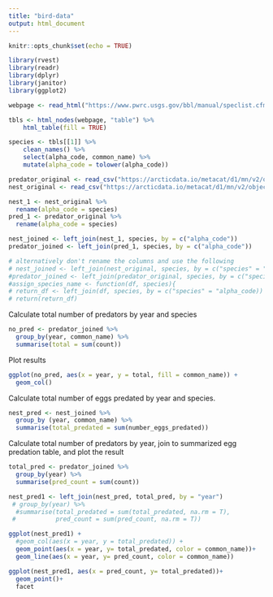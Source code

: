 ```yaml
---
title: "bird-data"
output: html_document
---
```


```r
knitr::opts_chunk$set(echo = TRUE)
```

```r
library(rvest)
library(readr)
library(dplyr)
library(janitor)
library(ggplot2)
```

```r
webpage <- read_html("https://www.pwrc.usgs.gov/bbl/manual/speclist.cfm")

tbls <- html_nodes(webpage, "table") %>% 
    html_table(fill = TRUE)

species <- tbls[[1]] %>% 
    clean_names() %>% 
    select(alpha_code, common_name) %>% 
    mutate(alpha_code = tolower(alpha_code))
```

```r
predator_original <- read_csv("https://arcticdata.io/metacat/d1/mn/v2/object/urn%3Auuid%3A9ffec04c-7e2d-41dd-9e88-b6c2e8c4375e")
nest_original <- read_csv("https://arcticdata.io/metacat/d1/mn/v2/object/urn%3Auuid%3A982bd2fc-4edf-4da7-96ef-0d11b853102d")
```

```r
nest_1 <- nest_original %>% 
  rename(alpha_code = species)
pred_1 <- predator_original %>% 
  rename(alpha_code = species)
```

```r
nest_joined <- left_join(nest_1, species, by = c("alpha_code"))
predator_joined <- left_join(pred_1, species, by = c("alpha_code"))

# alternatively don't rename the columns and use the following 
# nest_joined <- left_join(nest_original, species, by = c("species" = "alpha_code"))
#predator_joined <- left_join(predator_original, species, by = c("species"="alpha_code"))
#assign_species_name <- function(df, species){
# return_df <- left_join(df, species, by = c("species" = "alpha_code))
# return(return_df)

```


Calculate total number of predators by year and species

```r
no_pred <- predator_joined %>% 
  group_by(year, common_name) %>% 
  summarise(total = sum(count))
```


Plot results
```r

ggplot(no_pred, aes(x = year, y = total, fill = common_name)) +
  geom_col()
```


Calculate total number of eggs predated by year and species.
```r
nest_pred <- nest_joined %>% 
  group_by (year, common_name) %>% 
  summarise(total_predated = sum(number_eggs_predated))
```


Calculate total number of predators by year, join to summarized egg predation table, and plot the result

```r
total_pred <- predator_joined %>% 
  group_by(year) %>% 
  summarise(pred_count = sum(count))
```

```r
nest_pred1 <- left_join(nest_pred, total_pred, by = "year") 
 # group_by(year) %>% 
  #summarise(total_predated = sum(total_predated, na.rm = T),
 #           pred_count = sum(pred_count, na.rm = T))
```

```r
ggplot(nest_pred1) +
  #geom_col(aes(x = year, y = total_predated)) +
  geom_point(aes(x = year, y= total_predated, color = common_name))+
  geom_line(aes(x = year, y= pred_count, color = common_name))

```

```r
ggplot(nest_pred1, aes(x = pred_count, y= total_predated))+
  geom_point()+
  facet
```

